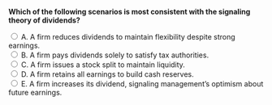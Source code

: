 ::: {.question-block}

<form onsubmit="event.preventDefault(); checkAnswer('module10_mcq_q27')" data-correct-answer="E">
<strong style="display: block;">Which of the following scenarios is most consistent with the signaling theory of dividends?</strong>

<label><input type="radio" name="module10_mcq_q27" value="A"> A. A firm reduces dividends to maintain flexibility despite strong earnings.</label><br>
<label><input type="radio" name="module10_mcq_q27" value="B"> B. A firm pays dividends solely to satisfy tax authorities.</label><br>
<label><input type="radio" name="module10_mcq_q27" value="C"> C. A firm issues a stock split to maintain liquidity.</label><br>
<label><input type="radio" name="module10_mcq_q27" value="D"> D. A firm retains all earnings to build cash reserves.</label><br>
<label><input type="radio" name="module10_mcq_q27" value="E"> E. A firm increases its dividend, signaling management’s optimism about future earnings.</label><br>
</form>

<div id="feedback-module10_mcq_q27" class="feedback" data-status="" style="display:none;">
✅ E is correct. Dividend increases often signal management’s confidence in sustainable future earnings, consistent with signaling theory.
</div>

:::
